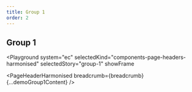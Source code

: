 ```yaml
---
title: Group 1
order: 2
---
```




## Group 1

<Playground
  system="ec"
  selectedKind="components-page-headers-harmonised"
  selectedStory="group-1"
  showFrame
>
  <PageHeaderHarmonised breadcrumb={breadcrumb} {...demoGroup1Content} />
</Playground>
